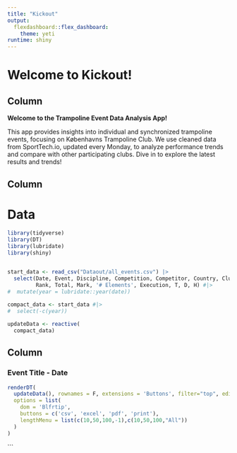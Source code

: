 ```yaml
---
title: "Kickout"
output:
  flexdashboard::flex_dashboard:
    theme: yeti
runtime: shiny
---
```


# Welcome to Kickout!

## Column {data-width="400"}

**Welcome to the Trampoline Event Data Analysis App!**

This app provides insights into individual and synchronized trampoline events, focusing on Københavns Trampoline Club. We use cleaned data from SportTech.io, updated every Monday, to analyze performance trends and compare with other participating clubs. Dive in to explore the latest results and trends!

## Column {data-width="600"}

# Data

```r
library(tidyverse)
library(DT)
library(lubridate)
library(shiny)


start_data <- read_csv("Dataout/all_events.csv") |> 
  select(Date, Event, Discipline, Competition, Competitor, Country, Club, Stage, 'Routine Number',
         Rank, Total, Mark, '# Elements', Execution, T, D, H) #|> 
#  mutate(year = lubridate::year(date))
  
compact_data <- start_data #|> 
#  select(-c(year))

updateData <- reactive(
  compact_data)
```

## Column

### Event Title - Date

```r
renderDT(
  updateData(), rownames = F, extensions = 'Buttons', filter="top", editable=T,
  options = list(
    dom = 'Blfrtip',
    buttons = c('csv', 'excel', 'pdf', 'print'),
    lengthMenu = list(c(10,50,100,-1),c(10,50,100,"All"))
  )
)
```
```
